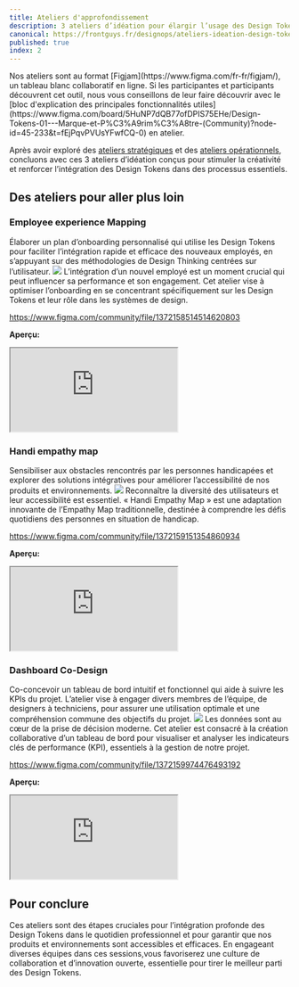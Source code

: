 ```yaml
---
title: Ateliers d'approfondissement
description: 3 ateliers d’idéation pour élargir l’usage des Design Tokens
canonical: https://frontguys.fr/designops/ateliers-ideation-design-tokens/
published: true
index: 2
---
```


<Callout icon="💡" type="info">
  Nos ateliers sont au format [Figjam](https://www.figma.com/fr-fr/figjam/), un tableau blanc collaboratif en ligne.
  Si les participantes et participants découvrent cet outil, nous vous conseillons de leur faire découvrir avec le [bloc d'explication des principales fonctionnalités utiles](https://www.figma.com/board/5HuNP7dQB77ofDPIS75EHe/Design-Tokens-01---Marque-et-P%C3%A9rim%C3%A8tre-(Community)?node-id=45-233&t=fEjPqvPVUsYFwfCQ-0) en atelier.
</Callout>

Après avoir exploré des [ateliers stratégiques](/workshops/strategic-workshops/) et des [ateliers opérationnels](/workshops/operational-workshops/), concluons avec ces 3 ateliers d’idéation conçus pour stimuler la créativité et renforcer l’intégration des Design Tokens dans des processus essentiels.

## Des ateliers pour aller plus loin

### Employee experience Mapping

Élaborer un plan d’onboarding personnalisé qui utilise les Design Tokens pour faciliter l’intégration rapide et efficace des nouveaux employés, en s’appuyant sur des méthodologies de Design Thinking centrées sur l’utilisateur.
![](/workshops/employee-experience-map.png)
L’intégration d’un nouvel employé est un moment crucial qui peut influencer sa performance et son engagement. Cet atelier vise à optimiser l’onboarding en se concentrant spécifiquement sur les Design Tokens et leur rôle dans les systèmes de design.  

https://www.figma.com/community/file/1372158514514620803

**Aperçu:**
<iframe class="figma-workshop" src="https://embed.figma.com/file/1372158514514620803/hf_embed?community_viewer=true&embed_host=fastma&fuid=958321296977013963&hub_file_id=1372158514514620803&kind=file&viewer=1"></iframe>

### Handi empathy map

Sensibiliser aux obstacles rencontrés par les personnes handicapées et explorer des solutions intégratives pour améliorer l’accessibilité de nos produits et environnements.
![](/workshops/handi-empathy-map.png)
Reconnaître la diversité des utilisateurs et leur accessibilité est essentiel. « Handi Empathy Map » est une adaptation innovante de l’Empathy Map traditionnelle, destinée à comprendre les défis quotidiens des personnes en situation de handicap.  

https://www.figma.com/community/file/1372159151354860934

**Aperçu:**
<iframe class="figma-workshop" src="https://embed.figma.com/file/1372158514514620803/hf_embed?community_viewer=true&embed_host=fastma&fuid=958321296977013963&hub_file_id=1372159151354860934&kind=file&viewer=1"></iframe>

### Dashboard Co-Design

Co-concevoir un tableau de bord intuitif et fonctionnel qui aide à suivre les KPIs du projet. L’atelier vise à engager divers membres de l’équipe, de designers à techniciens, pour assurer une utilisation optimale et une compréhension commune des objectifs du projet.
![](/workshops/dashboard-codesign.png)
Les données sont au cœur de la prise de décision moderne. Cet atelier est consacré à la création collaborative d’un tableau de bord pour visualiser et analyser les indicateurs clés de performance (KPI), essentiels à la gestion de notre projet.  

https://www.figma.com/community/file/1372159974476493192

**Aperçu:**
<iframe class="figma-workshop" src="https://embed.figma.com/file/1372158514514620803/hf_embed?community_viewer=true&embed_host=fastma&fuid=958321296977013963&hub_file_id=1372159974476493192&kind=file&viewer=1"></iframe>

## Pour conclure

Ces ateliers sont des étapes cruciales pour l’intégration profonde des Design Tokens dans le quotidien professionnel et pour garantir que nos produits et environnements sont accessibles et efficaces. En engageant diverses équipes dans ces sessions,vous favoriserez une culture de collaboration et d’innovation ouverte, essentielle pour tirer le meilleur parti des Design Tokens.
